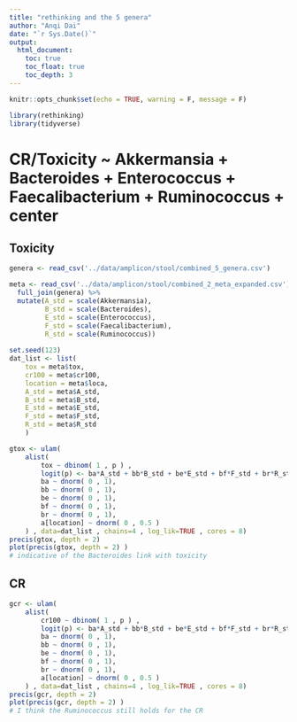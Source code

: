 ```yaml
---
title: "rethinking and the 5 genera"
author: "Anqi Dai"
date: "`r Sys.Date()`"
output:
  html_document:
    toc: true
    toc_float: true
    toc_depth: 3
---
```


```r
knitr::opts_chunk$set(echo = TRUE, warning = F, message = F)
```

```r
library(rethinking)
library(tidyverse)  
```

# CR/Toxicity ~ Akkermansia + Bacteroides + Enterococcus + Faecalibacterium + Ruminococcus + center

## Toxicity

```r
genera <- read_csv('../data/amplicon/stool/combined_5_genera.csv')

meta <- read_csv('../data/amplicon/stool/combined_2_meta_expanded.csv')  %>% 
  full_join(genera) %>% 
  mutate(A_std = scale(Akkermansia),
         B_std = scale(Bacteroides),
         E_std = scale(Enterococcus),
         F_std = scale(Faecalibacterium),
         R_std = scale(Ruminococcus))
 
set.seed(123)   
dat_list <- list(
    tox = meta$tox,
    cr100 = meta$cr100,
    location = meta$loca,
    A_std = meta$A_std,
    B_std = meta$B_std,
    E_std = meta$E_std,
    F_std = meta$F_std,
    R_std = meta$R_std
    ) 
```

```r
gtox <- ulam(
    alist(
        tox ~ dbinom( 1 , p ) ,
        logit(p) <- ba*A_std + bb*B_std + be*E_std + bf*F_std + br*R_std + a[location] ,
        ba ~ dnorm( 0 , 1),
        bb ~ dnorm( 0 , 1),
        be ~ dnorm( 0 , 1),
        bf ~ dnorm( 0 , 1),
        br ~ dnorm( 0 , 1),
        a[location] ~ dnorm( 0 , 0.5 )
    ) , data=dat_list , chains=4 , log_lik=TRUE , cores = 8)
precis(gtox, depth = 2)
plot(precis(gtox, depth = 2) )  
# indicative of the Bacteroides link with toxicity  
```

## CR

```r
gcr <- ulam(
    alist(
        cr100 ~ dbinom( 1 , p ) ,
        logit(p) <- ba*A_std + bb*B_std + be*E_std + bf*F_std + br*R_std + a[location] ,
        ba ~ dnorm( 0 , 1),
        bb ~ dnorm( 0 , 1),
        be ~ dnorm( 0 , 1),
        bf ~ dnorm( 0 , 1),
        br ~ dnorm( 0 , 1),
        a[location] ~ dnorm( 0 , 0.5 )
    ) , data=dat_list , chains=4 , log_lik=TRUE , cores = 8)
precis(gcr, depth = 2)
plot(precis(gcr, depth = 2) ) 
# I think the Ruminococcus still holds for the CR
```



